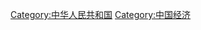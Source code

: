 {{Commonscat|Economy of China}}
{{Catmore|中华人民共和国经济}}

[[Category:中华人民共和国|Category:中华人民共和国]]
[[Category:中国经济|Category:中国经济]]
